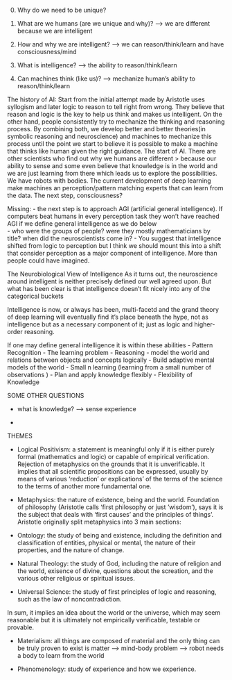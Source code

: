 
0. Why do we need to be unique?

1. What are we humans (are we unique and why)? --> we are different because we are intelligent


2. How and why we are intelligent? --> we can reason/think/learn and have consciousness/mind 


3. What is intelligence? --> the ability to reason/think/learn 


4. Can machines think (like us)? --> mechanize human's ability to reason/think/learn 


The history of AI:
Start from the initial attempt made by Aristotle uses syllogism and later logic to reason to tell right from wrong. They believe that reason and logic is the key to help us think and makes us intelligent. On the other hand, people consistently try to mechanize the thinking and reasoning process. By combining both, we develop better and better theories(in symbolic reasoning and neuroscience) and machines to mechanize this process until the point we start to believe it is possible to make a machine that thinks like human given the right guidance. The start of AI. There are other scientists who find out why we humans are different > because our ability to sense and some even believe that knowledge is in the world and we are just learning from there which leads us to explore the possibilities. We have robots with bodies. The current development of deep learning make machines an perception/pattern matching experts that can learn from the data. The next step, consciousness?



Missing:
- the next step is to approach AGI (artificial general intelligence). If computers beat humans in every perception task they won't have reached AGI if we define general intelligence as we do below  
- who were the groups of people? were they mostly mathematicians by title? when did the neuroscientists come in?
- You suggest that intelligence shifted from logic to perception but I think we should mount this into a shift that consider perception as a major component of intelligence. More than people could have imagined.


The Neurobiological View of Intelligence
As it turns out, the neuroscience around intelligent is neither precisely defined our well agreed upon. But what has been clear is that intelligence doesn't fit nicely into any of the categorical buckets 

Intelligence is now, or always has been, multi-facetd and the grand theory of deep learning will eventually find it's place beneath the hype, not as intelligence but as a necessary component of it; just as logic and higher-order reasoning.


If one may define general intelligence it is within these abilities
- Pattern Recognition - The learning problem
- Reasoning - model the world and relations between objects and concepts logically
- Build adaptive mental models of the world
- Small n learning (learning from a small number of observations )
- Plan and apply knowledge flexibly 
- Flexibility of Knowledge






SOME OTHER QUESTIONS 

-  what is knowledge? --> sense experience

- 


THEMES

- Logical Positivism: a statement is meaningful only if it is either purely formal (mathematics and logic) or capable of empirical verification. Rejection of metaphysics on the grounds that it is unverificable. It implies that all scientific propositions can be expressed, usually by means of various 'reduction' or explications' of the terms of the science to the terms of another more fundamental one. 


- Metaphysics: the nature of existence, being and the world. Foundation of philosophy (Aristotle calls 'first philosophy or just 'wisdom'), says it is the subject that deals with 'first causes' and the principles of things'.
Aristotle originally split metaphysics into 3 main sections: 

+ Ontology: the study of being and existence, including the definition and classification of entities, physical or mental, the nature of their properties, and the nature of change.

+ Natural Theology: the study of God, including the nature of religion and the world, exisence of divine, questions about the screation, and the various other religious or spiritual issues.

+ Universal Science: the study of first principles of logic and reasoning, such as the law of noncontradiction. 

In sum, it implies an idea about the world or the universe, which may seem reasonable but it is ultimately not empirically verificable, testable or provable.


- Materialism: all things are composed of material and the only thing can be truly proven to exist is matter --> mind-body problem --> robot needs a body to learn from the world 


- Phenomenology: study of experience and how we experience. 